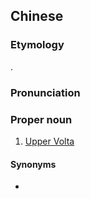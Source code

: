 ==Chinese==
{{zh-forms|s=上沃尔特|type=13}}

===Etymology===
{{calque|zh|en|Upper Volta}}.

===Pronunciation===
{{zh-pron
|m=Shàng Wò'ěrtè
|c=soeng6 juk1 ji5 dak6
|cat=pn
}}

===Proper noun===
{{zh-proper noun}}

# [[Upper Volta]]

====Synonyms====
* {{qualifier|chiefly Taiwan}} {{zh-l|上伏塔}}